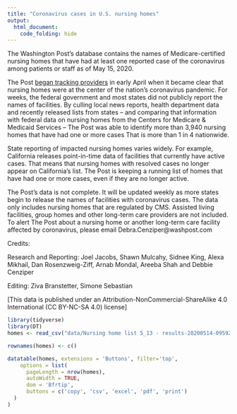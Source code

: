 ```yaml
---
title: "Coronavirus cases in U.S. nursing homes"
output:
  html_document:
    code_folding: hide
---
```



The Washington Post’s database contains the names of Medicare-certified nursing homes that have had at least one reported case of the coronavirus among patients or staff as of May 15, 2020.

The Post [began tracking providers](https://www.washingtonpost.com/business/2020/04/20/nearly-one-10-nursing-homes-nationwide-report-coronavirus-outbreaks/) in early April when it became clear that nursing homes were at the center of the nation’s coronavirus pandemic. For weeks, the federal government and most states did not publicly report the names of facilities. By culling local news reports, health department data and recently released lists from states – and comparing that information with federal data on nursing homes from the Centers for Medicare & Medicaid Services – The Post was able to identify more than 3,940 nursing homes that have had one or more cases That is more than 1 in 4 nationwide.

State reporting of impacted nursing homes varies widely. For example, California releases point-in-time data of facilities that currently have active cases. That means that nursing homes with resolved cases no longer appear on California’s list. The Post is keeping a running list of homes that have had one or more cases, even if they are no longer active.

The Post’s data is not complete. It will be updated weekly as more states begin to release the names of facilities with coronavirus cases. The data only includes nursing homes that are regulated by CMS. Assisted living facilities, group homes and other long-term care providers are not included. To alert The Post about a nursing home or another long-term care facility affected by coronavirus, please email Debra.Cenziper@washpost.com

Credits:

Research and Reporting: Joel Jacobs, Shawn Mulcahy, Sidnee King, Alexa Mikhail, Dan Rosenzweig-Ziff, Arnab Mondal, Areeba Shah and Debbie Cenziper

Editing: Ziva Branstetter, Simone Sebastian

[This data is published under an Attribution-NonCommercial-ShareAlike 4.0 International (CC BY-NC-SA 4.0) license]

```r
library(tidyverse)
library(DT)
homes <- read_csv("data/Nursing home list 5_13 - results-20200514-095925.csv")

rownames(homes) <- c()

datatable(homes, extensions = 'Buttons', filter='top',
    options = list(
      pageLength = nrow(homes), 
      autoWidth = TRUE,
      dom = 'Bfrtip',
      buttons = c('copy', 'csv', 'excel', 'pdf', 'print')
  )
)


```


